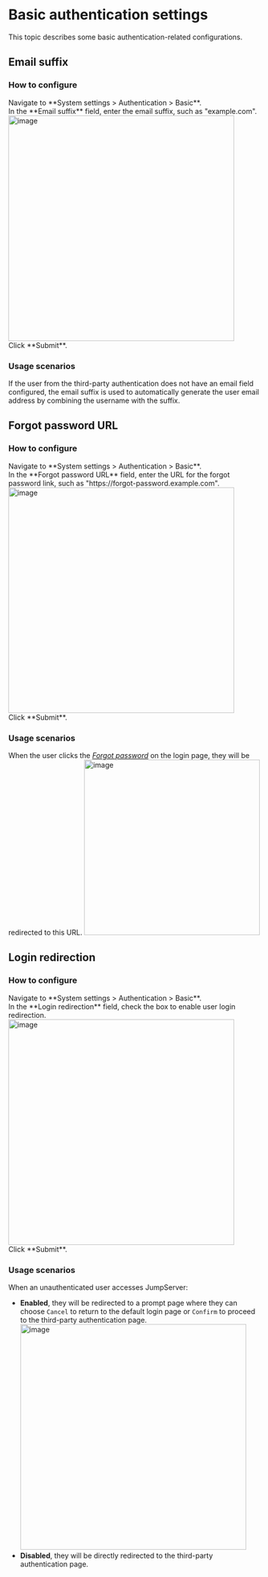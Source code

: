 # Basic authentication settings

This topic describes some basic authentication-related configurations.

## Email suffix

### How to configure

<Steps>

<div>
<Nav name="system-settings" />
</div>

<div>
Navigate to **System settings > Authentication > Basic**.
</div>

<div>
In the **Email suffix** field, enter the email suffix, such as "example.com".
<img src="/images/docs/admin-guides/system-settings/auth/basic-email-suffix.png" alt="image" width="450"/>
</div>

<div>
Click **Submit**.
</div>

</Steps>

### Usage scenarios

If the user from the third-party authentication does not have an email field configured, the email suffix is used to automatically generate the user email address by combining the username with the suffix.


## Forgot password URL

### How to configure

<Steps>

<div>
<Nav name="system-settings" />
</div>

<div>
Navigate to **System settings > Authentication > Basic**.
</div>

<div>
In the **Forgot password URL** field, enter the URL for the forgot password link, such as "https://&#8203;forgot-password.example.com".
<img src="/images/docs/admin-guides/system-settings/auth/basic-forgot-password.png" alt="image" width="450"/>
</div>


<div>
Click **Submit**.
</div>

</Steps>

### Usage scenarios

When the user clicks the _[Forgot password]()_ on the login page, they will be redirected to this URL.
<img src="/images/docs/admin-guides/system-settings/auth/login-page-forgot-password.png" alt="image" width="350"/>



## Login redirection
### How to configure

<Steps>

<div>
<Nav name="system-settings" />
</div>

<div>
Navigate to **System settings > Authentication > Basic**.
</div>


<div>
In the **Login redirection** field, check the box to enable user login redirection.
<img src="/images/docs/admin-guides/system-settings/auth/basic-login-redirection.png" alt="image" width="450"/>
</div>

<div>
Click **Submit**.
</div>

</Steps>

### Usage scenarios
When an unauthenticated user accesses JumpServer:
  * **Enabled**, they will be redirected to a prompt page where they can choose `Cancel` to return to the default login page or `Confirm` to proceed to the third-party authentication page.
    <img src="/images/docs/admin-guides/system-settings/auth/redirection-page.png" alt="image" width="450"/>
  * **Disabled**, they will be directly redirected to the third-party authentication page.